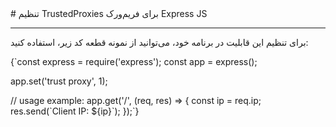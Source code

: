 

<Layout>
<Head>
<title>مستندات پیکربندی و تنظیمات TrustedProxies در Express JS - لیارا</title>
<meta property="og:title" content="مستندات خدمات رایانش ابری لیارا" />
<meta property="og:description" content="مستندات مربوط به نحوه پیکربندی و تنظیم TrustedProxies در Express JS در پلتفرم NodeJS در لیارا"  />
</Head>
# تنظیم TrustedProxies برای فریم‌ورک Express JS
<hr className="mb-2" />

برای تنظیم این قابلیت در برنامه خود، می‌توانید از نمونه قطعه کد زیر، استفاده کنید:

<div className="h-2" />
<div dir='ltr'>
    <Highlight className="bash">
        {`const express = require('express');
const app = express();

app.set('trust proxy', 1);

// usage example:
app.get('/', (req, res) => {
  const ip = req.ip;
  res.send(\`Client IP: \${ip}\`);
});`}
    </Highlight>
</div>
<div className="h-2" />

</Layout>